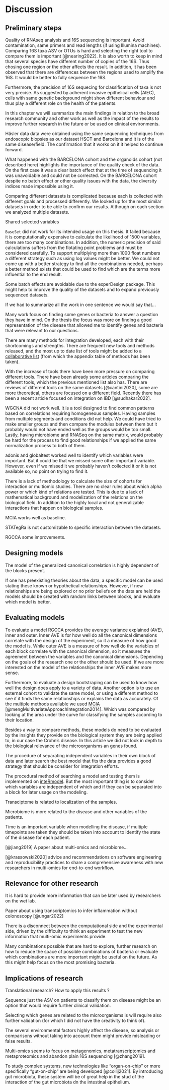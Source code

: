 # Discussion

## Preliminary steps

Quality of RNAseq analysis and 16S sequencing is important.
Avoid contamination, same primers and read lengths (if using Illumina machines).
Comparing 16S taxa ASV or OTUs is hard and selecting the right tool to compare them is important [@nearing2022]. 
It is also worth to keep in mind that several species have different number of copies of the 16S. 
Thus chosing one region or the other affects the result. 
In addition, it has been observed that there are differences between the regions used to amplify the 16S.
It would be better to fully sequence the 16S.

Furthermore, the precision of 16S sequecing for classification of taxa is not very precise. 
As suggested by adherent invasive epithelical cells (AIEC), cells with same genetic background might show different behaviour and thus play a different role on the health of the patients.  

In this chapter we will summarize the main findings in relation to the broad research community and other work as well as the impact of the results to improve further research in the future or be used on clinical environments.

Häsler data data were obtained using the same sequencing techniques from endoscopic biopsies as our dataset HSCT and Barcelona and it is of the same disease/field.
The confirmation that it works on it it helped to continue forward.

What happened with the BARCELONA cohort and the organoids cohort (not described here) highlights the importance of the quality check of the data.
On the first case it was a clear batch effect that at the time of sequencing it was unavoidable and could not be corrected.
On the BARCELONA cohort despite no batch effect or other quality issues with the data, the diversity indices made impossible using it.

Comparing different datasets is complicated because each is collected with different goals and processed differently.
We looked up for the most similar datasets in order to be able to confirm our results.
Although on each section we analyzed multiple datasets.

Shared selected variables

`BaseSet` did not work for its intended usage on this thesis.
It failed because it is computationally expensive to calculate the likelihood of 1500 variables, there are too many combinations.
In addition, the numeric precision of said calculations suffers from the flotating point problems and must be considered carefully.
To support multiplying more than 1000 float numbers a different strategy such as using log values might be better.
We could not come up with a better strategy to find all the combinations needed, perhaps a better method exists that could be used to find which are the terms more influential to the end result.

Some batch effects are avoidable due to the experDesign package.
This might help to improve the quality of the datasets and to expand previously sequenced datasets.

If we had to summarize all the work in one sentence we would say that...

Many work focus on finding some genes or bacteria to answer a question they have in mind.
On the thesis the focus was more on finding a good representation of the disease that allowed me to identify genes and bacteria that were relevant to our questions.

There are many methods for integration developed, each with their shortcomings and strengths.
There are frequent new tools and methods released, and the most up to date list of tools might be added to a [collaborative list](https://github.com/mikelove/awesome-multi-omics "Awesome multi-omics list") (from which the appendix table of methods has been taken).

With the increase of tools there have been more pressure on comparing different tools.
There have been already some articles comparing the different tools, which the previous mentioned list also has.
There are reviews of different tools on the same datasets [@cantini2020], some are more theoretical, others are focused on a different field.
Recently there has been a recent article focused on integration on IBD [@sudhakar2022].

WGCNA did not work well.
It is a tool designed to find common patterns based on correlations requiring homogeneous samples.
Having samples from multiple segments and conditions did not help.
We could have tried to make smaller groups and then compare the modules between them but it probably would not have ended well as the groups would be too small.
Lastly, having microbiome and RNASeq on the same matrix, would probably be hard for the process to find good relationships if we applied the same normalization process to both of them. 

adonis and globaltest worked well to identify which variables were important. 
But it could be that we missed some other important variable.
However, even if we missed it we probably haven't collected it or it is not available so, no point on trying to find it. 

There is a lack of methodology to calculate the size of cohorts for interaction or multiomic studies. 
There are no clear rules about which alpha power or which kind of relations are tested. 
This is due to a lack of mathematical background and modelization of the relations on the biological field.
In addition to the highly local and not generalizable interactions that happen on biological samples.

MCIA works well as baseline.

STATegRa is not customizable to specific interaction between the datasets.

RGCCA some improvements.


## Designing models

The model of the generalized canonical correlation is highly dependent of the blocks present.

If one has preexisting theories about the data, a specific model can be used stating these known or hypothetical relationships.
However, if new relationships are being explored or no prior beliefs on the data are held the models should be created with random links between blocks, and evaluate which model is better.

## Evaluating models

To evaluate a model RGCCA provides the average variance explained (AVE), inner and outer.
Inner AVE is for how well do all the canonical dimensions correlate with the design of the experiment, so it a measure of how good the model is.
While outer AVE is a measure of how well do the variables of each block correlate with the canonical dimension, so it measures the agreement between the variables and the canonical dimensions.
Depending on the goals of the research one or the other should be used.
If we are more interested on the model of the relationships the inner AVE makes more sense.

Furthermore, to evaluate a design bootstraping can be used to know how well the design does apply to a variety of data.
Another option is to use an external cohort to validate the same model, or using a different method to see if it finds the same relationships or explains the data as accurately.
Of the multiple methods available we used [MCIA](https://bioconductor.org/packages/omicade4 "Omicade4 package") [@mengMultivariateApproachIntegration2014].
Which was compared by looking at the area under the curve for classifying the samples according to their location.

Besides a way to compare methods, these models do need to be evaluated by the insights they provide on the biological system they are being applied to, in our case the Crohn's disease.
In this article we did not look in depth to the biological relevance of the microorganisms an genes found.

The procedure of separating independent variables in their own block of data and later search the best model that fits the data provides a good strategy that should be consider for integration efforts.

The procedural method of searching a model and testing them is implemented on [inteRmodel](https://llrs.github.io/inteRmodel/ "inteRmodel").
But the most important thing is to consider which variables are independent of which and if they can be separated into a block for later usage on the modeling.


Transciptome is related to localization of the samples.

Microbiome is more related to the disease and other variables of the patients.

Time is an important variable when modelling the disease, if multiple timepoints are taken they should be taken into account to identify the state of the disease for each patient.


[@jiang2019] A paper about multi-omics and microbiome...

[@krassowski2020] advice and recommendations on software engineering and reproducibility practices to share a comprehensive awareness with new researchers in multi-omics for end-to-end workflow.

## Relevance for other research

It is hard to provide more information that can be later used by researchers on the wet lab.

Paper about using transcriptomics to infer inflammation without colonoscopy [@ungar2022]

There is a disconnect between the computational side and the experimental side, driven by the difficulty to think an experiment to test the new information that multi-omic experiments provide.

Many combinations possible that are hard to explore, further research on how to reduce the space of possible combinations of bacteria or evaluate which combinations are more important might be useful on the future.
As this might help focus on the most promising bacteria.

## Implications of research

Translational research?
How to apply this results ?

Sequence just the ASV on patients to classify them on disease might be an option that would require further clinical validation.

Selecting which genes are related to the microorganisms is will require also further validation (for which I did not have the creativity to think of).

The several environmental factors highly affect the disease, so analysis or comparisons without taking into account them might provide misleading or false results.

Multi-omics seems to focus on metagenomics, metatranscriptomics and metaproteomics and abandon plain 16S sequencing [@zhang2019].

<!--# From @collij2021 add references/adapt-->
To study complex systems, new technologies like "organ-on-chip" or more specifically "gut-on-chip" are being developed [@collij2021]. By introducing gut microbiota, these system will be of great help in the stud of the interaction of the gut microbiota dn the intestinal epithelium.
